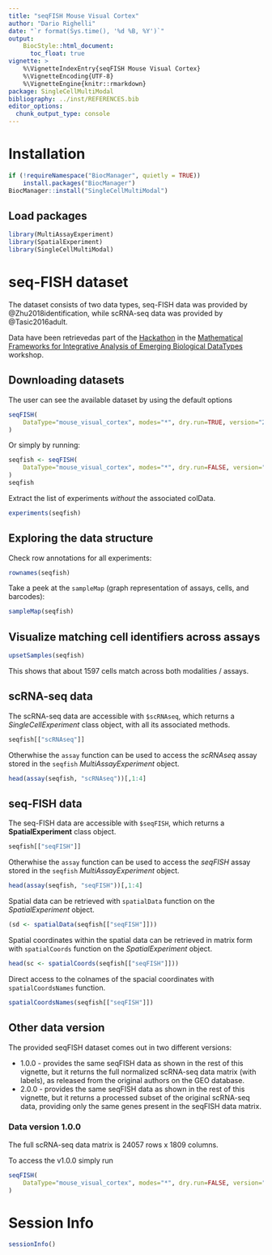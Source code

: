 ```yaml
---
title: "seqFISH Mouse Visual Cortex"
author: "Dario Righelli"
date: "`r format(Sys.time(), '%d %B, %Y')`"
output:
    BiocStyle::html_document:
      toc_float: true
vignette: >
    %\VignetteIndexEntry{seqFISH Mouse Visual Cortex}
    %\VignetteEncoding{UTF-8}
    %\VignetteEngine{knitr::rmarkdown}
package: SingleCellMultiModal
bibliography: ../inst/REFERENCES.bib
editor_options:
  chunk_output_type: console
---
```


# Installation

```r
if (!requireNamespace("BiocManager", quietly = TRUE))
    install.packages("BiocManager")
BiocManager::install("SingleCellMultiModal")
```

## Load packages

```r
library(MultiAssayExperiment)
library(SpatialExperiment)
library(SingleCellMultiModal)
```


# seq-FISH dataset

The dataset consists of two data types,
seq-FISH data was provided by @Zhu2018identification, while scRNA-seq data
was provided by @Tasic2016adult.

Data have been retrievedas part of the
[Hackathon](https://github.com/BIRSBiointegration/Hackathon/tree/master/seqFISH)
in the
[Mathematical Frameworks for Integrative Analysis of Emerging Biological DataTypes](https://www.birs.ca/events/2020/5-day-workshops/20w5197) workshop.

## Downloading datasets

The user can see the available dataset by using the default options

```r
seqFISH(
    DataType="mouse_visual_cortex", modes="*", dry.run=TRUE, version="2.0.0"
)
```

Or simply by running:

```r
seqfish <- seqFISH(
    DataType="mouse_visual_cortex", modes="*", dry.run=FALSE, version="2.0.0"
)
seqfish
```

Extract the list of experiments _without_ the associated colData.

```r
experiments(seqfish)
```

## Exploring the data structure

Check row annotations for all experiments:

```r
rownames(seqfish)
```

Take a peek at the `sampleMap` (graph representation of assays, cells, and
barcodes):

```r
sampleMap(seqfish)
```

## Visualize matching cell identifiers across assays

```r
upsetSamples(seqfish)
```

This shows that about 1597 cells match across both modalities / assays.

## scRNA-seq data

The scRNA-seq data are accessible with `$scRNAseq`, which returns a
*SingleCellExperiment* class object, with all its associated methods.

```r
seqfish[["scRNAseq"]]
```

Otherwhise the `assay` function can be used to access the *scRNAseq* assay
stored in the `seqfish` *MultiAssayExperiment* object.

```r
head(assay(seqfish, "scRNAseq"))[,1:4]
```

## seq-FISH data

The seq-FISH data are accessible with `$seqFISH`, which returns a
**SpatialExperiment** class object.

```r
seqfish[["seqFISH"]]
```

Otherwhise the `assay` function can be used to access the *seqFISH* assay
stored in the `seqfish` *MultiAssayExperiment* object.

```r
head(assay(seqfish, "seqFISH"))[,1:4]
```

Spatial data can be retrieved with `spatialData` function on the
*SpatialExperiment* object.

```r
(sd <- spatialData(seqfish[["seqFISH"]]))
```

Spatial coordinates within the spatial data can be retrieved in matrix form
with `spatialCoords` function on the *SpatialExperiment* object.

```r
head(sc <- spatialCoords(seqfish[["seqFISH"]]))
```

Direct access to the colnames of the spacial coordinates with
`spatialCoordsNames` function.

```r
spatialCoordsNames(seqfish[["seqFISH"]])
```


## Other data version

The provided seqFISH dataset comes out in two different versions:

* 1.0.0 - provides the same seqFISH data as shown in the rest of this
vignette, but it returns the full normalized scRNA-seq data matrix (with
labels), as released from the original authors on the GEO database.
* 2.0.0 - provides the same seqFISH data as shown in the rest of this
vignette, but it returns a processed subset of the original scRNA-seq data,
providing only the same genes present in the seqFISH data matrix.

### Data version 1.0.0

The full scRNA-seq data matrix is 24057 rows x 1809 columns.

To access the v1.0.0 simply run

```r
seqFISH(
    DataType="mouse_visual_cortex", modes="*", dry.run=FALSE, version="1.0.0"
)
```

# Session Info

```r
sessionInfo()
```

